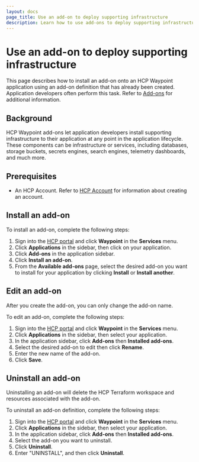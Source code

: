 ```yaml
---
layout: docs
page_title: Use an add-on to deploy supporting infrastructure
description: Learn how to use add-ons to deploy supporting infrastructure or services for your HCP Waypoint applications that comply with your organization’s policies.
---
```


# Use an add-on to deploy supporting infrastructure

This page describes how to install an add-on onto an HCP Waypoint application using an add-on definition that has already been created. Application developers often perform this task. Refer to [Add-ons](/hcp/docs/waypoint/concepts/add-ons) for additional information.

## Background

HCP Waypoint add-ons let application developers install supporting infrastructure to their application at any point in the application lifecycle. These components can be infrastructure or services, including databases, storage buckets, secrets engines, search engines, telemetry dashboards, and much more.

## Prerequisites

- An HCP Account. Refer to [HCP Account](/hcp/docs/hcp/create-account) for information about creating an account.

## Install an add-on

To install an add-on, complete the following steps:

1. Sign into the [HCP portal](https://portal.cloud.hashicorp.com/) and click **Waypoint** in the **Services** menu.
1. Click **Applications** in the sidebar, then click on your application.
1. Click **Add-ons** in the application sidebar.
1. Click **Install an add-on**.
1. From the **Available add-ons** page, select the desired add-on you want to install for your application by clicking **Install** or **Install another**.

## Edit an add-on

After you create the add-on, you can only change the add-on name.

To edit an add-on, complete the following steps:

1. Sign into the [HCP portal](https://portal.cloud.hashicorp.com/) and click **Waypoint** in the **Services** menu.
1. Click **Applications** in the sidebar, then select your application.
1. In the application sidebar, click **Add-ons** then **Installed add-ons**.
1. Select the desired add-on to edit then click **Rename**.
1. Enter the new name of the add-on.
1. Click **Save**.

## Uninstall an add-on

Uninstalling an add-on will delete the HCP Terraform workspace and resources associated with the add-on.

To uninstall an add-on definition, complete the following steps:

1. Sign into the [HCP portal](https://portal.cloud.hashicorp.com/) and click **Waypoint** in the **Services** menu.
1. Click **Applications** in the sidebar, then select your application.
1. In the application sidebar, click **Add-ons** then **Installed add-ons**.
1. Select the add-on you want to uninstall.
1. Click **Uninstall**.
1. Enter "UNINSTALL", and then click **Uninstall**.